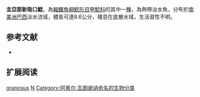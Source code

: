 {{Speciesbox
| name = 圭亞那新吸口鯰
| image = 
| image_width = 250px
| image_caption = 
| status = NE
| status_system = IUCN3.1
| genus = Neoplecostomus
| species = granosus
| authority = [[Achille_Valenciennes|Valenciennes]], 1840
| synonyms = *''Hypostomus granosus'', Valenciennes, 1840
}}

'''圭亞那新吸口鯰'''，為[[輻鰭魚綱|輻鰭魚綱]][[鯰形目|鯰形目]][[甲鯰科|甲鯰科]]的其中一[[種|種]]，為熱帶淡水魚，分布於[[南美洲|南美洲]][[巴西|巴西]]淡水流域，體長可達8.6公分，棲息在底層水域，生活習性不明。

==参考文献==
*{{FishBase_species|genus=Neoplecostomus|species=granosus|year=2015|month=2}}

== 扩展阅读 ==
{{refbegin}}
{{wikispecies-inline|Neoplecostomus granosus|圭亞那新吸口鯰}}
{{refend}}
{{Taxonbar|from=Q3764817}}

[[Category:新吸口鯰屬|granosus]]
[[Category:1840年描述的魚類|N]]
[[Category:阿希尔·瓦朗谢讷命名的生物分类|Category:阿希尔·瓦朗谢讷命名的生物分类]]